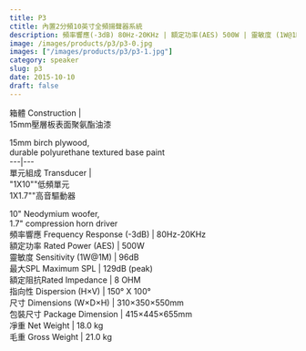 ```yaml
---
title: P3
ctitle: 內置2分頻10英寸全頻揚聲器系統
description: 頻率響應(-3dB) 80Hz-20KHz | 額定功率(AES) 500W | 靈敏度 (1W@1M) 96dB | 最大SPL 129dB (peak)
image: /images/products/p3/p3-0.jpg
images: ["/images/products/p3/p3-1.jpg"]
category: speaker
slug: p3
date: 2015-10-10
draft: false
---
```


箱體 Construction  |    
15mm壓層板表面聚氨酯油漆  
  
15mm birch plywood,  
durable polyurethane textured base paint  
---|---  
單元組成 Transducer  |    
"1X10""低頻單元  
1X1.7""高音驅動器  
  
10" Neodymium woofer,  
1.7" compression horn driver  
頻率響應 Frequency Response (-3dB)  |  80Hz-20KHz   
額定功率 Rated Power (AES)  |  500W   
靈敏度 Sensitivity (1W@1M)  |  96dB   
最大SPL Maximum SPL  |  129dB (peak)   
額定阻抗Rated Impedance  |  8 OHM   
指向性 Dispersion (H×V)  |  150° X 100°   
尺寸 Dimensions (W×D×H)  |  310×350×550mm   
包裝尺寸 Package Dimension  |  415×445×655mm   
凈重 Net Weight  |  18.0 kg   
毛重 Gross Weight  |  21.0 kg 


